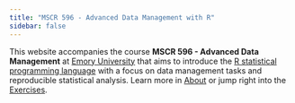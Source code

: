 ```yaml
---
title: "MSCR 596 - Advanced Data Management with R"
sidebar: false
---
```


This website accompanies the course **MSCR 596 - Advanced Data Management** at
[Emory University](https://www.emory.edu) that aims to
introduce the [R statistical programming language](https://www.r-project.org/) with a focus on data management
tasks and reproducible statistical analysis.  Learn more in [About](about.html) 
or jump right into the [Exercises](exercises).